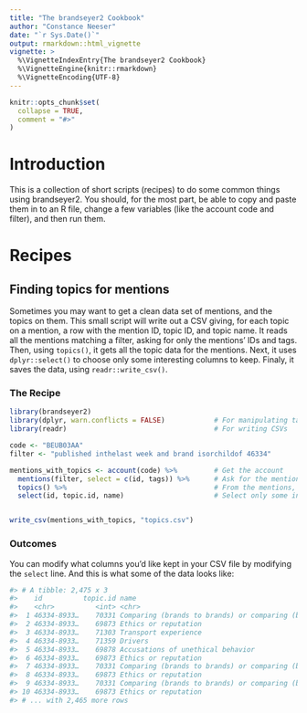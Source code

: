 ```yaml
---
title: "The brandseyer2 Cookbook"
author: "Constance Neeser"
date: "`r Sys.Date()`"
output: rmarkdown::html_vignette
vignette: >
  %\VignetteIndexEntry{The brandseyer2 Cookbook}
  %\VignetteEngine{knitr::rmarkdown}
  %\VignetteEncoding{UTF-8}
---
```


```r
knitr::opts_chunk$set(
  collapse = TRUE,
  comment = "#>"
)
```

# Introduction

This is a collection of short scripts (recipes) to do some common things
using brandseyer2. You should, for the most part, be able to copy and paste
them in to an R file, change a few variables (like the account code and filter),
and then run them.

# Recipes

## Finding topics for mentions

Sometimes you may want to get a clean data set of mentions, and the topics on them.
This small script will write out a CSV giving, for each topic on a mention, a row with the mention
ID, topic ID, and topic name. It reads all the mentions matching a filter, asking
for only the mentions' IDs and tags. Then, using `topics()`, it gets all the topic
data for the mentions. Next, it uses `dplyr::select()` to choose only some interesting
columns to keep. Finaly, it saves the data, using `readr::write_csv()`.

### The Recipe

```r
library(brandseyer2)
library(dplyr, warn.conflicts = FALSE)            # For manipulating tables
library(readr)                                    # For writing CSVs

code <- "BEUB03AA"
filter <- "published inthelast week and brand isorchildof 46334"

mentions_with_topics <- account(code) %>%         # Get the account
  mentions(filter, select = c(id, tags)) %>%      # Ask for the mentions (but only their IDs and tags)
  topics() %>%                                    # From the mentions, get specific topics
  select(id, topic.id, name)                      # Select only some interesting columns


write_csv(mentions_with_topics, "topics.csv")

```

### Outcomes

You can modify what columns you'd like kept in your CSV file by modifying the `select` line. 
And this is what some of the data looks like:

```r
#> # A tibble: 2,475 x 3
#>    id          topic.id name                                              
#>    <chr>          <int> <chr>                                             
#>  1 46334-8933…    70331 Comparing (brands to brands) or comparing (brands…
#>  2 46334-8933…    69873 Ethics or reputation                              
#>  3 46334-8933…    71303 Transport experience                              
#>  4 46334-8933…    71359 Drivers                                           
#>  5 46334-8933…    69878 Accusations of unethical behavior                 
#>  6 46334-8933…    69873 Ethics or reputation                              
#>  7 46334-8933…    70331 Comparing (brands to brands) or comparing (brands…
#>  8 46334-8933…    69873 Ethics or reputation                              
#>  9 46334-8933…    70331 Comparing (brands to brands) or comparing (brands…
#> 10 46334-8933…    69873 Ethics or reputation                              
#> # ... with 2,465 more rows
```

